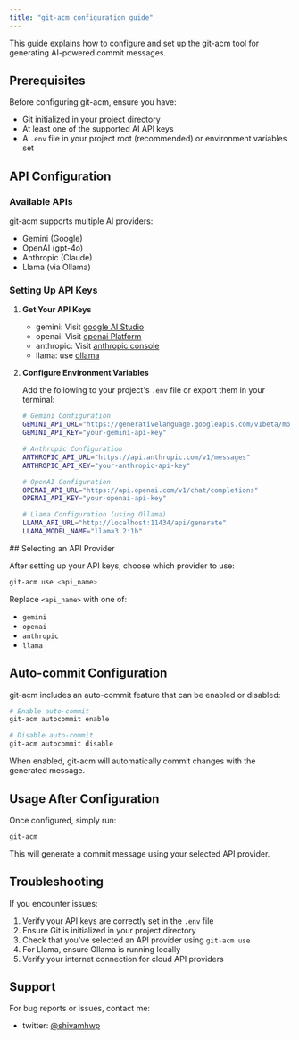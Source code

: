 ```yaml
---
title: "git-acm configuration guide"
---
```



This guide explains how to configure and set up the git-acm tool for generating AI-powered commit messages.

## Prerequisites

Before configuring git-acm, ensure you have:

- Git initialized in your project directory
- At least one of the supported AI API keys
- A `.env` file in your project root (recommended) or environment variables set

## API Configuration

### Available APIs

git-acm supports multiple AI providers:

- Gemini (Google)
- OpenAI (gpt-4o)
- Anthropic (Claude)
- Llama (via Ollama)

### Setting Up API Keys

<Steps>

1. **Get Your API Keys**

   - gemini: Visit [google AI Studio](https://aistudio.google.com/app/apikey)
   - openai: Visit [openai Platform](https://platform.openai.com/api-keys)
   - anthropic: Visit [anthropic console](https://console.anthropic.com/settings/keys)
   - llama: use [ollama](https://ollama.com/)

2. **Configure Environment Variables**

   Add the following to your project's `.env` file or export them in your terminal:

   ```bash title=".env"
   # Gemini Configuration
   GEMINI_API_URL="https://generativelanguage.googleapis.com/v1beta/models/gemini-1.5-flash:generateContent"
   GEMINI_API_KEY="your-gemini-api-key"

   # Anthropic Configuration
   ANTHROPIC_API_URL="https://api.anthropic.com/v1/messages"
   ANTHROPIC_API_KEY="your-anthropic-api-key"

   # OpenAI Configuration
   OPENAI_API_URL="https://api.openai.com/v1/chat/completions"
   OPENAI_API_KEY="your-openai-api-key"

   # Llama Configuration (using Ollama)
   LLAMA_API_URL="http://localhost:11434/api/generate"
   LLAMA_MODEL_NAME="llama3.2:1b"
   ```

</Steps>
## Selecting an API Provider

After setting up your API keys, choose which provider to use:

```bash
git-acm use <api_name>
```

Replace `<api_name>` with one of:

- `gemini`
- `openai`
- `anthropic`
- `llama`

## Auto-commit Configuration

git-acm includes an auto-commit feature that can be enabled or disabled:

```bash
# Enable auto-commit
git-acm autocommit enable

# Disable auto-commit
git-acm autocommit disable
```

When enabled, git-acm will automatically commit changes with the generated message.

## Usage After Configuration

Once configured, simply run:

```bash
git-acm
```

This will generate a commit message using your selected API provider.

## Troubleshooting

If you encounter issues:

1. Verify your API keys are correctly set in the `.env` file
2. Ensure Git is initialized in your project directory
3. Check that you've selected an API provider using `git-acm use`
4. For Llama, ensure Ollama is running locally
5. Verify your internet connection for cloud API providers

## Support

For bug reports or issues, contact me:

- twitter: [@shivamhwp](https://x.com/shivamhwp)
